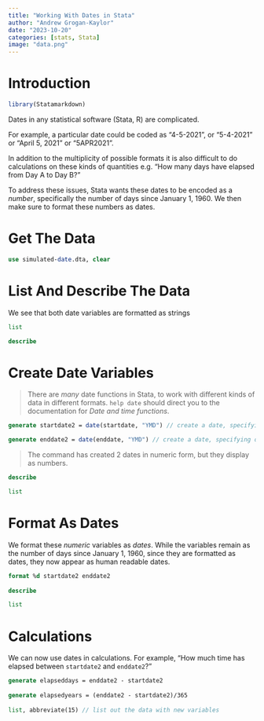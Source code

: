 ```yaml
---
title: "Working With Dates in Stata"
author: "Andrew Grogan-Kaylor"
date: "2023-10-20"
categories: [stats, Stata]
image: "data.png"
---
```


# Introduction

```r

library(Statamarkdown)

```

Dates in any statistical software (Stata, R) are complicated. 

For example, a particular date could be coded as "4-5-2021", or "5-4-2021" or "April 5, 2021" or "5APR2021". 

In addition to the multiplicity of possible formats it is also difficult to do calculations on these kinds of quantities e.g. "How many days have elapsed from Day A to Day B?" 

To address these issues, Stata wants these dates to be encoded as a *number*, specifically the number of days since January 1, 1960. We then make sure to format these numbers as dates.

# Get The Data

```stata

use simulated-date.dta, clear

```

# List And Describe The Data

We see that both date variables are formatted as strings

```stata

list

describe

```

# Create Date Variables

> There are *many* date functions in Stata, to work with different kinds of data in different formats. `help date` should direct you to the documentation for *Date and time functions*.

```stata

generate startdate2 = date(startdate, "YMD") // create a date, specifying order of elements

generate enddate2 = date(enddate, "YMD") // create a date, specifying order of elements

```

> The command has created 2 dates in numeric form, but they display as numbers.

```stata

describe

list

```

# Format As Dates

We format these *numeric* variables as *dates*. While the variables remain as the number of days since January 1, 1960, since they are formatted as dates, they now appear as human readable dates.

```stata

format %d startdate2 enddate2
	
describe

list

```

# Calculations

We can now use dates in calculations. For example, "How much time has elapsed between `startdate2` and `enddate2`?"	

```stata

generate elapseddays = enddate2 - startdate2
	
generate elapsedyears = (enddate2 - startdate2)/365
	
list, abbreviate(15) // list out the data with new variables

```




	
	




	
